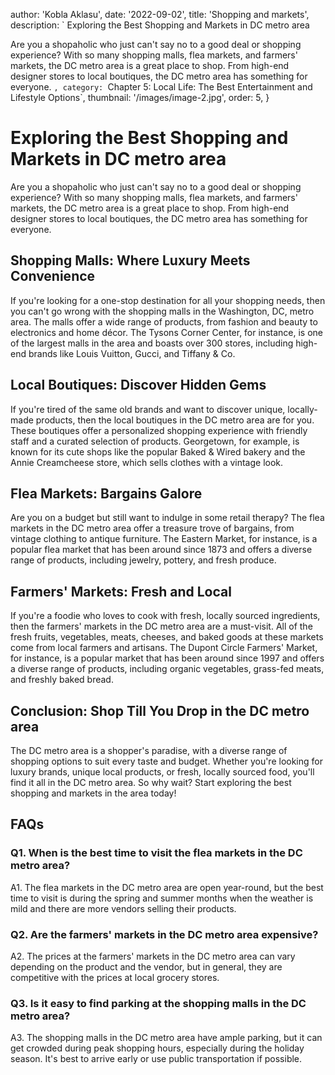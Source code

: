 
  author: 'Kobla Aklasu',
  date: '2022-09-02',
  title: 'Shopping and markets',
  description: ` Exploring the Best Shopping and Markets in DC metro area

Are you a shopaholic who just can't say no to a good deal or shopping experience? With so many shopping malls, flea markets, and farmers' markets, the DC metro area is a great place to shop. From high-end designer stores to local boutiques, the DC metro area has something for everyone.
`,
  category: `Chapter 5: Local Life: The Best Entertainment and Lifestyle Options`,
  thumbnail: '/images/image-2.jpg',
  order: 5,
}

        
# Exploring the Best Shopping and Markets in DC metro area

Are you a shopaholic who just can't say no to a good deal or shopping experience? With so many shopping malls, flea markets, and farmers' markets, the DC metro area is a great place to shop. From high-end designer stores to local boutiques, the DC metro area has something for everyone.

## Shopping Malls: Where Luxury Meets Convenience

If you're looking for a one-stop destination for all your shopping needs, then you can't go wrong with the shopping malls in the Washington, DC, metro area. The malls offer a wide range of products, from fashion and beauty to electronics and home décor. The Tysons Corner Center, for instance, is one of the largest malls in the area and boasts over 300 stores, including high-end brands like Louis Vuitton, Gucci, and Tiffany & Co.

## Local Boutiques: Discover Hidden Gems

If you're tired of the same old brands and want to discover unique, locally-made products, then the local boutiques in the DC metro area are for you. These boutiques offer a personalized shopping experience with friendly staff and a curated selection of products. Georgetown, for example, is known for its cute shops like the popular Baked & Wired bakery and the Annie Creamcheese store, which sells clothes with a vintage look.

## Flea Markets: Bargains Galore

Are you on a budget but still want to indulge in some retail therapy? The flea markets in the DC metro area offer a treasure trove of bargains, from vintage clothing to antique furniture. The Eastern Market, for instance, is a popular flea market that has been around since 1873 and offers a diverse range of products, including jewelry, pottery, and fresh produce.

## Farmers' Markets: Fresh and Local

If you're a foodie who loves to cook with fresh, locally sourced ingredients, then the farmers' markets in the DC metro area are a must-visit. All of the fresh fruits, vegetables, meats, cheeses, and baked goods at these markets come from local farmers and artisans. The Dupont Circle Farmers' Market, for instance, is a popular market that has been around since 1997 and offers a diverse range of products, including organic vegetables, grass-fed meats, and freshly baked bread.

## Conclusion: Shop Till You Drop in the DC metro area

The DC metro area is a shopper's paradise, with a diverse range of shopping options to suit every taste and budget. Whether you're looking for luxury brands, unique local products, or fresh, locally sourced food, you'll find it all in the DC metro area. So why wait? Start exploring the best shopping and markets in the area today!

## FAQs

### Q1. When is the best time to visit the flea markets in the DC metro area?

A1. The flea markets in the DC metro area are open year-round, but the best time to visit is during the spring and summer months when the weather is mild and there are more vendors selling their products.

### Q2. Are the farmers' markets in the DC metro area expensive?

A2. The prices at the farmers' markets in the DC metro area can vary depending on the product and the vendor, but in general, they are competitive with the prices at local grocery stores.

### Q3. Is it easy to find parking at the shopping malls in the DC metro area?

A3. The shopping malls in the DC metro area have ample parking, but it can get crowded during peak shopping hours, especially during the holiday season. It's best to arrive early or use public transportation if possible.















        